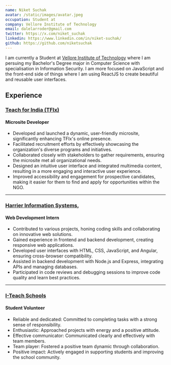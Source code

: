 ```yaml
---
name: Niket Suchak
avatar: /static/images/avatar.jpeg
occupation: Student at
company: Vellore Institute of Technology
email: dalelarroder@gmail.com
twitter: https://x.com/niket_suchak
linkedin: https://www.linkedin.com/in/niket-suchak/
github: https://github.com/niketsuchak
---
```


I am currently a Student at [Vellore Institute of Technology](https://stichingtomorrows.netlify.app/)
where I am persuing my Bachelor's Degree major in Computer Science with specialisation in Information Security.
I am more focused on JavaScript and the front-end side of things
where I am using ReactJS to create beautiful and reusable user interfaces.

## Experience

### [Teach for India (TFIx)](https://www.tfix.teachforindia.org/)
#### Microsite Developer

- Developed and launched a dynamic, user-friendly microsite, significantly enhancing TFIx's online presence.
- Facilitated recruitment efforts by effectively showcasing the organization's diverse programs and initiatives.
- Collaborated closely with stakeholders to gather requirements, ensuring the microsite met all organizational needs.
- Designed an intuitive user interface and integrated multimedia content, resulting in a more engaging and interactive user experience.
- Improved accessibility and engagement for prospective candidates, making it easier for them to find and apply for opportunities within the NGO.

---

### [Harrier Information Systems](https://www.harriersys.com), 
#### Web Development Intern


- Contributed to various projects, honing coding skills and collaborating on innovative web solutions.
- Gained experience in frontend and backend development, creating responsive web applications.
- Developed user interfaces with HTML, CSS, JavaScript, and Angular, ensuring cross-browser compatibility.
- Assisted in backend development with Node.js and Express, integrating APIs and managing databases.
- Participated in code reviews and debugging sessions to improve code quality and learn best practices.

---


### [I-Teach Schools](https://www.iteachschools.org/)
#### Student Volunteer 


- Reliable and dedicated: Committed to completing tasks with a strong sense of responsibility.
- Enthusiastic: Approached projects with energy and a positive attitude.
- Effective communicator: Communicated clearly and effectively with team members.
- Team player: Fostered a positive team dynamic through collaboration.
- Positive impact: Actively engaged in supporting students and improving the school community.

